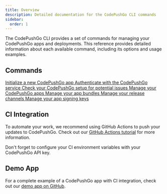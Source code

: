 ```yaml
---
title: Overview
description: Detailed documentation for the CodePushGo CLI commands
sidebar:
  order: 1
---
```



The CodePushGo CLI provides a set of commands for managing your CodePushGo apps and deployments. This reference provides detailed information about each available command, including its options and usage examples.

## Commands

<CardGrid stagger>
  <a href="./init/">
    <Card title="init" icon="rocket">
      Initialize a new CodePushGo app
    </Card>
  </a>

  <a href="./login/">
    <Card title="login" icon="approve-check">
      Authenticate with the CodePushGo service
    </Card>
  </a>

  <a href="./doctor/">
    <Card title="doctor" icon="approve-check-circle">
      Check your CodePushGo setup for potential issues
    </Card>
  </a>

  <a href="./app/">
    <Card title="app" icon="seti:default">
      Manage your CodePushGo apps
    </Card>
  </a>

  <a href="./bundle/">
    <Card title="bundle" icon="seti:html">
      Manage your app bundles
    </Card>
  </a>

  <a href="./channel/">
    <Card title="channel" icon="seti:git">
      Manage your release channels
    </Card>
  </a>

  <a href="./key/">
    <Card title="key" icon="seti:lock">
      Manage your app signing keys
    </Card>
  </a>
</CardGrid>

## CI Integration

To automate your work, we recommend using GitHub Actions to push your updates to CodePushGo. Check out our [GitHub Actions tutorial](https://codepushgo.com/blog/automatic-build-and-release-with-github-actions/) for more information.

Don't forget to configure your CI environment variables with your CodePushGo API key.

## Demo App

For a complete example of a CodePushGo app with CI integration, check out our [demo app on GitHub](https://github.com/Cap-go/demo-app/). 
